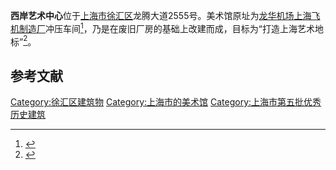 {{refimprove|time=2016-03-05T17:05:26+00:00}}
{{distinguish|西岸美术馆}}
{{Infobox Museum
 |name          = 西岸艺术中心
 |native_name   =West Bund Art Center
 |image         =Xi'an_Yishuzhongxin.JPG
 |imagesize     = 280
 |caption       = 
 |established   = 2012年
 |location      = {{PRC}}[[上海|上海]][[徐汇区|徐汇区]][[龙华街道_(上海市)|龙华街道]]龙腾大道2555号
 |type          = 艺术馆
 |collection    =
 |visitors      = 
 |director      = 
 |curator       = 
 |website       = [http://www.westbund.com/cn/]
}}
{{上海市优秀历史建筑 |
省区市 = [[上海市|上海市]] |
名称 = 西岸艺术中心 |
图片 = |
编号 = XH-J-114-V |
时代 = |
所在 = [[上海市|上海市]][[徐汇区|徐汇区]]龙腾大道2555号 |
公布 = 2015年 |
}}
'''西岸艺术中心'''位于[[上海市|上海市]][[徐汇区|徐汇区]]龙腾大道2555号。美术馆原址为[[龙华机场|龙华机场]][[上海飞机制造厂|上海飞机制造厂]]冲压车间<ref>{{cite news|author1=韦柳;达利敏|title=2015西岸艺术与设计博览会亮相上海徐汇滨江|url=http://www.chinanews.com/cul/2015/09-08/7512446.shtml|accessdate=2016-03-05|publisher=[[中国新闻网|中国新闻网]]|date=2015-09-05|archive-date=2017-03-27|archive-url=https://web.archive.org/web/20170327154522/http://www.chinanews.com/cul/2015/09-08/7512446.shtml|dead-url=no}}</ref>，乃是在废旧厂房的基础上改建而成，目标为“打造上海艺术地标”<ref>{{cite news|title=东西对垒，上海艺术新版图|author=孙伶|url=http://epaper.21jingji.com/html/2016-06/13/content_41601.htm|date=2016-06-13|publisher=21世纪经济报道|accessdate=2017-02-28|archive-date=2017-03-01|archive-url=https://web.archive.org/web/20170301192201/http://epaper.21jingji.com/html/2016-06/13/content_41601.htm|dead-url=no}}</ref>。

== 参考文献 ==
{{reflist}}
{{commonscat|West Bund Art Center}}

[[Category:徐汇区建筑物|Category:徐汇区建筑物]]
[[Category:上海市的美术馆|Category:上海市的美术馆]]
[[Category:上海市第五批优秀历史建筑|Category:上海市第五批优秀历史建筑]]